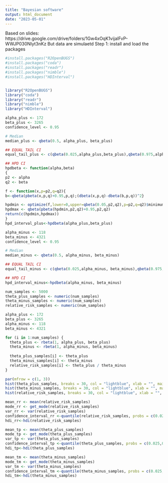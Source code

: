 ```yaml
---
title: "Bayesian software"
output: html_document
date: "2023-05-01"
---
```


Based on slides: https://drive.google.com/drive/folders/1Gw4xOqK1vijalFvP-WWJP030NIyt3nKz
But data are simulaetd
Step 1: install and load the packages
```r
#install.packages("R2OpenBUGS")
#install.packages("coda")
#install.packages("readr")
#install.packages("nimble")
#install.packages("HDInterval")


library("R2OpenBUGS")
library("coda")
library("readr")
library("nimble")
library("HDInterval")
```



```r
alpha_plus <- 172
beta_plus <- 3265
confidence_level <- 0.95

# Median
median_plus <- qbeta(0.5, alpha_plus, beta_plus)

## EQUAL TAIL CI
equal_tail_plus <- c(qbeta(0.025,alpha_plus,beta_plus),qbeta(0.975,alpha_plus,beta_plus))

## HPD CI
hpdbeta <- function(alpha,beta)
{
p2 <- alpha
q2 <- beta

f <- function(x,p=p2,q=q2){
b<-qbeta(pbeta(x,p,q)+0.95,p,q);(dbeta(x,p,q)-dbeta(b,p,q))^2}

hpdmin <- optimize(f,lower=0,upper=qbeta(0.05,p2,q2),p=p2,q=q2)$minimum
hpdmax <- qbeta(pbeta(hpdmin,p2,q2)+0.95,p2,q2)
return(c(hpdmin,hpdmax))
}
hpd_interval_plus<-hpdbeta(alpha_plus,beta_plus)
```

```r
alpha_minus <- 118
beta_minus <- 4321
confidence_level <- 0.95

# Median 
median_minus <- qbeta(0.5, alpha_minus, beta_minus)

## EQUAL TAIL CI
equal_tail_minus <- c(qbeta(0.025,alpha_minus, beta_minus),qbeta(0.975,alpha_minus, beta_minus))

## HPD CI
hpd_interval_minus<-hpdbeta(alpha_minus, beta_minus)

```


```r
num_samples <- 5000
theta_plus_samples <- numeric(num_samples)
theta_minus_samples <- numeric(num_samples)
relative_risk_samples <- numeric(num_samples)

alpha_plus <- 172
beta_plus <- 3265
alpha_minus <- 118
beta_minus <- 4321

for (i in 1:num_samples) {
  theta_plus <- rbeta(1, alpha_plus, beta_plus)
  theta_minus <- rbeta(1, alpha_minus, beta_minus)
  
  theta_plus_samples[i] <- theta_plus
  theta_minus_samples[i] <- theta_minus
  relative_risk_samples[i] <- theta_plus / theta_minus
}

par(mfrow = c(1, 3))
hist(theta_plus_samples, breaks = 30, col = "lightblue", xlab = "", main = "")
hist(theta_minus_samples, breaks = 30, col = "lightblue", xlab = "", main = "")
hist(relative_risk_samples, breaks = 30, col = "lightblue", xlab = "", main = "")
```


```r
mean_rr <- mean(relative_risk_samples)
mode_rr <- get_mode(relative_risk_samples)
var_rr <- var(relative_risk_samples)
confidence_interval_rr <-quantile(relative_risk_samples, probs = c(0.025,0.50,0.975), na.rm = F)
hdi_rr<-hdi(relative_risk_samples)

mean_tp <- mean(theta_plus_samples)
mode_tp <- get_mode(theta_plus_samples)
var_tp <- var(theta_plus_samples)
confidence_interval_tp <-quantile(theta_plus_samples, probs = c(0.025,0.50,0.975), na.rm = F)
hdi_tp<-hdi(theta_plus_samples)

mean_tm <- mean(theta_minus_samples)
mode_tm <- get_mode(theta_minus_samples)
var_tm <- var(theta_minus_samples)
confidence_interval_tm <-quantile(theta_minus_samples, probs = c(0.025,0.50,0.975), na.rm = F)
hdi_tm<-hdi(theta_minus_samples)

```

